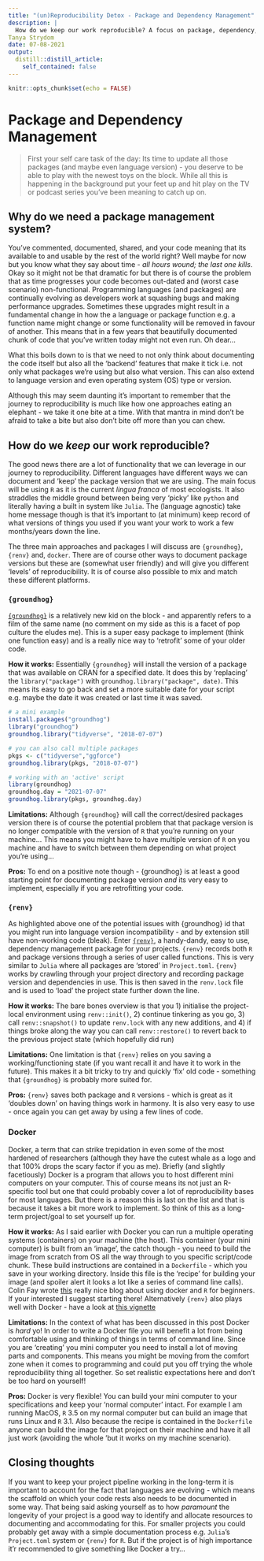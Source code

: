 ```yaml
---
title: "(un)Reproducibility Detox - Package and Dependency Management"
description: |
  How do we keep our work reproducible? A focus on package, dependency, and language 'version control'.
Tanya Strydom
date: 07-08-2021
output:
  distill::distill_article:
    self_contained: false
---
```


```r
knitr::opts_chunk$set(echo = FALSE)
```

# Package and Dependency Management

> First your self care task of the day: Its time to update all those packages (and 
> maybe even language version) - you deserve to be able to play with the newest 
> toys on the block. While all this is happening in the background put 
> your feet up and hit play on the TV or podcast series you've been meaning to 
> catch up on.

## Why do we need a package management system?

You've commented, documented, shared, and your code meaning that its available 
to and usable by the rest of the world right? Well maybe for now but you know 
what they say about time - *all hours wound; the last one kills*. Okay so it 
might not be that dramatic for but there is of course the problem that as time 
progresses your code becomes out-dated and (worst case scenario) non-functional. 
Programming languages (and packages) are continually evolving as developers 
work at squashing bugs and making performance upgrades. Sometimes these upgrades 
might result in a fundamental change in how the a language or package function 
e.g. a function name might change or some functionality will be removed in favour 
of another. This means that in a few years that beautifully documented chunk of 
code that you've written today might not even run. Oh dear...

What this boils down to is that we need to not only think about documenting the 
code itself but also all the 'backend' features that make it tick i.e. not only 
what packages we're using but also what version. This can also extend to language 
version and even operating system (OS) type or version. 

Although this may seem daunting it's important to remember that the journey to 
reproducibility is much like how one approaches eating an elephant - we take 
it one bit~~e~~ at a time. With that mantra in mind don't be afraid to take a 
bite but also don't bite off more than you can chew.

## How do we _keep_ our work reproducible?

The good news there are a lot of functionality that we can leverage in our journey 
to reproducibility. Different languages have different ways we can document and 
'keep' the package version that we are using. The main focus will be using `R` as 
it is the current *lingua franca* of most ecologists. It also straddles the middle 
ground between being very 'picky' like `python` and literally having a built in 
system like `Julia`. The (language agnostic) take home message though is that it's 
important to (at minimum) keep record of what versions of things you used if you 
want your work to work a few months/years down the line.

The three main approaches and packages I will discuss are `{groundhog}`, `{renv}` 
and, `docker`. There are of course other ways to document package versions but 
these are (somewhat user friendly) and will give you different 'levels' of 
reproducibility. It is of course also possible to mix and match these different 
platforms.

### `{groundhog}`

[`{groundhog}`](http://groundhogr.com/using/) is a relatively new kid on the block - 
and apparently refers to a film of the same name (no comment on my side as this 
is a facet of pop culture the eludes me). This is a super easy package to implement 
(think one function easy) and is a really nice way to 'retrofit' some of your 
older code.

**How it works:** Essentially `{groundhog}` will install the version of a package 
that was available on CRAN for a specified date. It does this by 'replacing' the 
`library("package")` with `groundhog.library("package", date)`. This means its 
easy to go back and set a more suitable date for your script e.g. maybe the 
date it was created or last time it was saved.

```r
# a mini example
install.packages("groundhog")
library("groundhog")
groundhog.library("tidyverse", "2018-07-07")

# you can also call multiple packages
pkgs <- c("tidyverse","ggforce")
groundhog.library(pkgs, "2018-07-07")

# working with an 'active' script
library(groundhog)
groundhog­.day = "2021-07-07"
groundhog.library(pkgs, groundhog.day)

```
**Limitations:** Although `{groundhog}` will call the correct/desired packages 
version there is of course the potential problem that that package version is 
no longer compatible with the version of `R` that you're running on your 
machine... This means you might have to have multiple version of `R` on you 
machine and have to switch between them depending on what project you're using...

**Pros:** To end on a positive note though - {groundhog} is at least a good 
starting point for documenting package version _and_ its very easy to implement, 
especially if you are retrofitting your code.

### `{renv}`

As highlighted above one of the potential issues with {groundhog} id that you 
might run into language version incompatibility - and by extension still have 
non-working code (bleak). Enter [`{renv}`](https://rstudio.github.io/renv/articles/renv.html), 
a handy-dandy, easy to use, dependency management package for your projects. 
`{renv}` records both `R` and package versions through a series of user called 
functions. This is very similar to `Julia` where all packages are 'stored' 
in `Project.toml`. `{renv}` works by crawling through your project 
directory and recording package version and dependencies in use. This is then 
saved in the `renv.lock` file and is used to 'load' the project state further 
down the line.

**How it works:** The bare bones overview is that you 1) initialise the 
project-local environment using `renv::init()`, 2) continue tinkering as you 
go, 3) call `renv::snapshot()` to update `renv.lock` with any new additions, and
4) if things broke along the way you can call `renv::restore()` to revert back 
to the previous project state (which hopefully did run)

**Limitations:** One limitation is that `{renv}` relies on you saving a 
working/functioning state (if you want recall it and have it to work in 
the future). This makes it a bit tricky to try and quickly 'fix' old code - 
something that `{groundhog}` is probably more suited for.

**Pros:** `{renv}` saves both package and `R` versions - which is great as it 
'doubles down' on having things work in harmony. It is also very easy to use - 
once again you can get away by using a few lines of code. 

### Docker

Docker, a term that can strike trepidation in even some of the most hardened 
of researchers (although they have the cutest whale as a logo and that 100% 
drops the scary factor if you as me). Briefly (and slightly facetiously) Docker 
is  a program that allows you to host different mini computers on your computer.
This of course means its not just an R-specific tool but one that could probably 
cover a lot of reproducibility bases for most languages. But there is a reason 
this is last on the list and that is because it takes a bit more work to implement. 
So think of this as a long-term project/goal to set yourself up for.

**How it works:** As I said earlier with Docker you can run a multiple operating 
systems (containers) on your machine (the host). This container (your mini 
computer) is built from an 'image', the catch though - you need to build the 
image from scratch from OS all the way through to you specific script/code 
chunk. These build instructions are contained in a `Dockerfile` - which you 
save in your working directory. Inside this file is the 'recipe' for building 
your image (and spoiler alert it looks a lot like a series of command line 
calls). Colin Fay wrote [this](https://colinfay.me/docker-r-reproducibility/) 
really nice blog about using docker and `R` for beginners. If your interested I 
suggest starting there! Alternatively `{renv}` also plays well with Docker - 
have a look at [this vignette](https://rstudio.github.io/renv/articles/docker.html)

**Limitations:** In the context of what has been discussed in this post Docker is 
_hard_ yo! In order to write a Docker file you will benefit a lot from being 
comfortable using and thinking of things in terms of command line. Since you are 
'creating' you mini computer you need to install a lot of moving parts and 
components. This means you might be moving from the comfort zone when it comes 
to programming and could put you off trying the whole reproducibility thing all 
together. So set realistic expectations here and don't be too hard on yourself!

**Pros:** Docker is very flexible! You can build your mini computer to your 
specifications and keep your 'normal computer' intact. For example I am 
running MacOS, `R` 3.5 on my normal computer but can build an image that 
runs Linux and `R` 3.1. Also because the recipe is contained in the `Dockerfile` 
anyone can build the image for that project on their machine and have 
it all just work (avoiding the whole 'but it works on my machine scenario).

## Closing thoughts

If you want to keep your project pipeline working in the long-term it is 
important to account for the fact that languages are evolving - which 
means the scaffold on which your code rests also needs to be documented in 
some way. That being said asking yourself as to how _paramount_ the longevity 
of your project is a good way to identify and allocate resources to documenting 
and accommodating for this. For smaller projects you could probably get 
away with a simple documentation process e.g. `Julia`'s `Project.toml` system or 
`{renv}` for `R`. But if the project is of high importance it'r recommended to 
give something like Docker a try...

